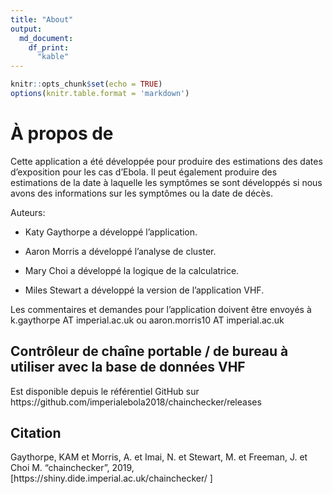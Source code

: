 ```yaml
---
title: "About"
output: 
  md_document:
    df_print:
      "kable"
---
```


```r
knitr::opts_chunk$set(echo = TRUE)
options(knitr.table.format = 'markdown')
```

# À propos de

Cette application a été développée pour produire des estimations des dates d'exposition pour les cas d'Ebola. Il peut également produire des estimations de la date à laquelle les symptômes se sont développés si nous avons des informations sur les symptômes ou la date de décès.

Auteurs:

* Katy Gaythorpe a développé l'application.

* Aaron Morris a développé l'analyse de cluster.

* Mary Choi a développé la logique de la calculatrice.

* Miles Stewart a développé la version de l'application VHF.

Les commentaires et demandes pour l'application doivent être envoyés à k.gaythorpe AT imperial.ac.uk ou aaron.morris10 AT imperial.ac.uk

## Contrôleur de chaîne portable / de bureau à utiliser avec la base de données VHF

Est disponible depuis le référentiel GitHub sur https://github.com/imperialebola2018/chainchecker/releases

## Citation

Gaythorpe, KAM et Morris, A. et Imai, N. et Stewart, M. et Freeman, J. et Choi M. "chainchecker", 2019, [https://shiny.dide.imperial.ac.uk/chainchecker/ ]